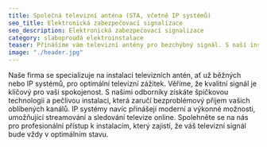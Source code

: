 ```yaml
---
title: Společná televizní anténa (STA, včetně IP systémů)     
seo_title: Elektronická zabezpečovací signalizace 
seo_description: Elektronická zabezpečovací signalizace 
category: slaboproudá elektroinstalace
teaser: Přinášíme vám televizní antény pro bezchybný signál. S naší instalací běžných i IP antén získáte optimální sledování vašich oblíbených programů.
image: "./header.jpg"
---
```

<p>
Naše firma se specializuje na instalaci televizních antén, ať už běžných nebo IP systémů, pro optimální televizní zážitek. Věříme, že kvalitní signál je klíčový pro vaši spokojenost. S našimi odborníky získáte špičkovou technologii a pečlivou instalaci, která zaručí bezproblémový příjem vašich oblíbených kanálů. IP systémy navíc přinášejí moderní a výkonné možnosti, umožňující streamování a sledování televize online. Spolehněte se na nás pro profesionální přístup k instalacím, který zajistí, že váš televizní signál bude vždy v optimálním stavu.
</p>